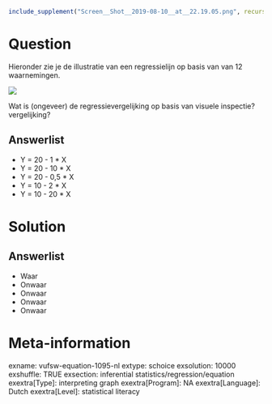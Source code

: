 ```r
include_supplement("Screen__Shot__2019-08-10__at__22.19.05.png", recursive = TRUE)
```

Question
========
Hieronder zie je de illustratie van een regressielijn op basis van van 12 waarnemingen.  
  
![](Screen__Shot__2019-08-10__at__22.19.05.png)
  
Wat is (ongeveer) de regressievergelijking op basis van visuele inspectie? vergelijking?

Answerlist
----------
* Y = 20 - 1 \* X
* Y = 20 - 10 \* X
* Y = 20 - 0,5 \* X
* Y = 10 - 2 \* X
* Y = 10 - 20 \* X

Solution
========

Answerlist
----------
* Waar
* Onwaar
* Onwaar
* Onwaar
* Onwaar

Meta-information
================
exname: vufsw-equation-1095-nl
extype: schoice
exsolution: 10000
exshuffle: TRUE
exsection: inferential statistics/regression/equation
exextra[Type]: interpreting graph
exextra[Program]: NA
exextra[Language]: Dutch
exextra[Level]: statistical literacy

